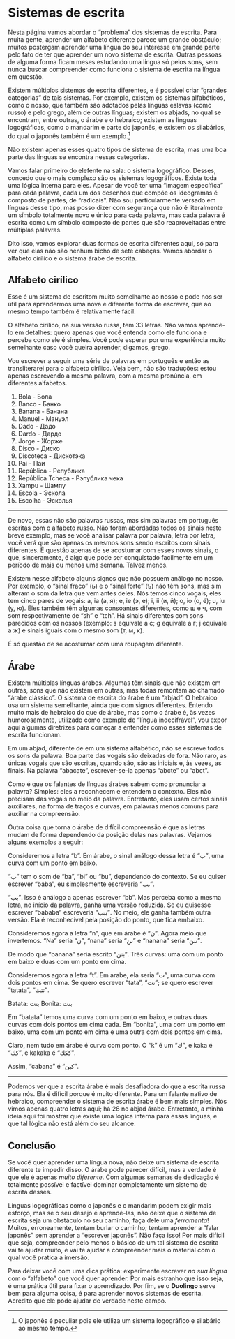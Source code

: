 # Sistemas de escrita

Nesta página vamos abordar o "problema" dos sistemas de escrita. Para muita gente, aprender um alfabeto diferente parece um grande obstáculo; muitos postergam aprender uma língua do seu interesse em grande parte pelo fato de ter que aprender um novo sistema de escrita. Outras pessoas de alguma forma ficam meses estudando uma língua só pelos sons, sem nunca buscar compreender como funciona o sistema de escrita na língua em questão.

Existem múltiplos sistemas de escrita diferentes, e é possível criar "grandes categorias" de tais sistemas. Por exemplo, existem os sistemas alfabéticos, como o nosso, que também são adotados pelas línguas eslavas (como russo) e pelo grego, além de outras línguas; existem os abjads, no qual se encontram, entre outras, o árabe e o hebraico; existem as línguas logográficas, como o mandarim e parte do japonês, e existem os silabários, do qual o japonês também é um exemplo.^[O japonês é peculiar pois ele utiliza um sistema logográfico e silabário ao mesmo tempo.]

Não existem apenas esses quatro tipos de sistema de escrita, mas uma boa parte das línguas se encontra nessas categorias.

Vamos falar primeiro do elefente na sala: o sistema logográfico. Desses, concedo que o mais complexo são os sistemas logográficos. Existe toda uma lógica interna para eles. Apesar de você ter uma "imagem específica" para cada palavra, cada um dos desenhos que compõe os ideogramas é composto de partes, de "radicais". Não sou particularmente versado em línguas desse tipo, mas posso dizer com segurança que não é literalmente um símbolo totalmente novo e único para cada palavra, mas cada palavra é escrita como um símbolo composto de partes que são reaproveitadas entre múltiplas palavras.

Dito isso, vamos explorar duas formas de escrita diferentes aqui, só para ver que elas não são nenhum bicho de sete cabeças. Vamos abordar o alfabeto cirílico e o sistema árabe de escrita.

## Alfabeto cirílico

Esse é um sistema de escritom muito semelhante ao nosso e pode nos ser útil para aprendermos uma nova e diferente forma de escrever, que ao mesmo tempo também é relativamente fácil.

O alfabeto cirílico, na sua versão russa, tem 33 letras. Não vamos aprendê-lo em detalhes: quero apenas que você entenda como ele funciona e perceba como ele é simples. Você pode esperar por uma experiência muito semelhante caso você queira aprender, digamos, grego.

Vou escrever a seguir uma série de palavras em português e então as transliterarei para o alfabeto cirílico. Veja bem, não são traduções: estou apenas escrevendo a mesma palavra, com a mesma pronúncia, em diferentes alfabetos.

1. Bola - Бола
2. Banco - Банко
3. Banana - Банана
4. Manuel - Мануэл
5. Dado - Дадо
6. Dardo - Дардо
7. Jorge - Жорже
8. Disco - Диско
9. Discoteca - Дискотэка
10. Pai - Паи
11. República - Република 
12. República Tcheca - Рэпублика чека
13. Xampu - Шампу
14. Escola - Эскола
15. Escolha - Эсколья

---

De novo, essas não são palavras russas, mas sim palavras em português escritas com o alfabeto russo. Não foram abordadas todos os sinais neste breve exemplo, mas se você analisar palavra por palavra, letra por letra, você verá que são apenas os mesmos sons sendo escritos com sinais diferentes. É questão apenas de se acostumar com esses novos sinais, o que, sinceramente, é algo que pode ser conquistado facilmente em um período de mais ou menos uma semana. Talvez menos.

Existem nesse alfabeto alguns signos que não possuem análogo no nosso. Por exemplo, o "sinal fraco" (ь) e o "sinal forte" (ъ) não têm sons, mas sim alteram o som da letra que vem antes deles. Nós temos cinco vogais, eles tem cinco pares de vogais: a, ia (а, я); e, ie (э, е); i, ii (и, й); o, io (о, ё); u, iu (у, ю). Eles também têm algumas consoantes diferentes, como ш e ч, com som respectivamente de "sh" e "tch". Há sinais diferentes com sons parecidos com os nossos (exemplo: s equivale a с; g equivale a г; j equivale a ж) e sinais iguais com o mesmo som (т, м, к).

É só questão de se acostumar com uma roupagem diferente.

## Árabe

Existem múltiplas línguas árabes. Algumas têm sinais que não existem em outras, sons que não existem em outras, mas todas remontam ao chamado "árabe clássico". O sistema de escrita do árabe é um "abjad". O hebraico usa um sistema semelhante, ainda que com signos diferentes. Entendo muito mais de hebraico do que de árabe, mas como o árabe é, às vezes humorosamente, utilizado como exemplo de "língua indecifrável", vou expor aqui algumas diretrizes para começar a entender como esses sistemas de escrita funcionam.

Em um abjad, diferente de em um sistema alfabético, não se escreve todos os sons da palavra. Boa parte das vogais são deixadas de fora. Não raro, as únicas vogais que são escritas, quando são, são as iniciais e, às vezes, as finais. Na palavra "abacate", escrever-se-ia apenas "abcte" ou "abct". 

Como é que os falantes de línguas árabes sabem como pronunciar a palavra? Simples: eles a reconhecem e entendem o contexto. Eles não precisam das vogais no meio da palavra. Entretanto, eles usam certos sinais auxiliares, na forma de traços e curvas, em palavras menos comuns para auxiliar na compreensão.

Outra coisa que torna o árabe de difícil compreensão é que as letras mudam de forma dependendo da posição delas nas palavras. Vejamos alguns exemplos a seguir:

Consideremos a letra "b". Em árabe, o sinal análogo dessa letra é "ب", uma curva com um ponto em baixo.

"ب" tem o som de "ba", "bi" ou "bu", dependendo do contexto. Se eu quiser escrever "baba", eu simplesmente escreveria "بب".

"بب". Isso é análogo a apenas escrever "bb". Mas perceba como a mesma letra, no início da palavra, ganha uma versão reduzida. Se eu quisesse escrever "bababa" escreveria "ببب". No meio, ele ganha também outra versão. Ela é reconhecível pela posição do ponto, que fica embaixo.

Consideremos agora a letra "n", que em árabe é "ن". Agora meio que invertemos. "Na" seria "ن", "nana" seria "نن" e "nanana" seria "ننن".

De modo que "banana" seria escrito "بنن". Três curvas: uma com um ponto em baixo e duas com um ponto em cima.

Consideremos agora a letra "t". Em arabe, ela seria "ت", uma curva com dois pontos em cima. Se quero escrever "tata", "تت"; se quero escrever "tatata", "تتت".

Batata: بتت
Bonita: بنت

Em "batata" temos uma curva com um ponto em baixo, e outras duas curvas com dois pontos em cima cada. Em "bonita", uma com um ponto em baixo, uma com um ponto em cima e uma outra com dois pontos em cima.

Claro, nem tudo em árabe é curva com ponto. O "k" é um "ك", e kaka é "كك", e kakaka é "ككك".

Assim, "cabana" é "كبن".

---

Podemos ver que a escrita árabe é mais desafiadora do que a escrita russa para nós. Ela é difícil porque é muito diferente. Para um falante nativo de hebraico, compreender o sistema de escrita árabe é bem mais simples. Nós vimos apenas quatro letras aqui; há 28 no abjad árabe. Entretanto, a minha ideia aqui foi mostrar que existe uma lógica interna para essas línguas, e que tal lógica não está além do seu alcance. 

## Conclusão

Se você quer aprender uma língua nova, não deixe um sistema de escrita diferente te impedir disso. O árabe pode parecer difícil, mas a verdade é que ele é apenas _muito diferente_. Com algumas semanas de dedicação é totalmente possível e factível dominar completamente um sistema de escrita desses.

Línguas logográficas como o japonês e o mandarim podem exigir mais esforço, mas se o seu desejo é aprendê-las, não deixe que o sistema de escrita seja um obstáculo no seu caminho; faça dele uma _ferramenta_! Muitos, erroneamente, tentam burlar o caminho; tentam aprender a "falar japonês" sem aprender a "escrever japonês". Não faça isso! Por mais difícil que seja, compreender pelo menos o básico de um tal sistema de escrita vai te ajudar muito, e vai te ajudar a compreender mais o material com o qual você pratica a imersão.

Para deixar você com uma dica prática: experimente escrever _na sua língua_ com o "alfabeto" que você quer aprender. Por mais estranho que isso seja, é uma prática útil para fixar o aprendizado. Por fim, se o **Duolingo** serve bem para alguma coisa, é para aprender novos sistemas de escrita. Acredito que ele pode ajudar de verdade neste campo.
